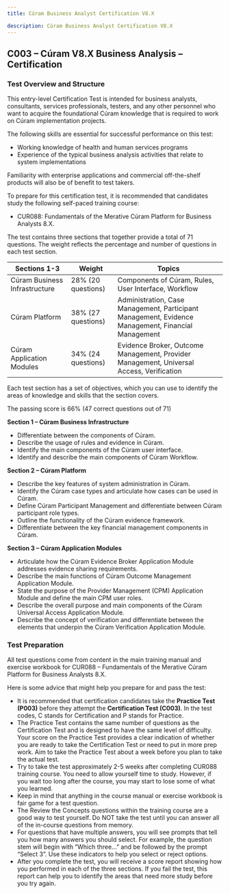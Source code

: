 ```yaml
---
title: Cúram Business Analyst Certification V8.X

description: Cúram Business Analyst Certification V8.X
---
```


## C003 – Cúram V8.X Business Analysis – Certification

### Test Overview and Structure

This entry-level Certification Test is intended for business analysts, consultants, services professionals, testers, and any other personnel who want to acquire the foundational Cúram knowledge that is required to work on Cúram implementation projects.

The following skills are essential for successful performance on this test:

+ Working knowledge of health and human services programs
+ Experience of the typical business analysis activities that relate to system implementations

Familiarity with enterprise applications and commercial off-the-shelf products will also be of benefit to test takers.

To prepare for this certification test, it is recommended that candidates study the following self-paced training course:

+ CUR088: Fundamentals of the Merative Cúram Platform for Business Analysts 8.X.

The test contains three sections that together provide a total of 71 questions. The weight reflects the percentage and number of questions in each test section.

| Sections 1-3 | Weight | Topics |
|--------------|--------|--------|
| Cúram Business Infrastructure | 28% (20 questions) | Components of Cúram, Rules, User Interface, Workflow |
| Cúram Platform | 38% (27 questions) | Administration, Case Management, Participant Management, Evidence Management, Financial Management |
| Cúram Application Modules | 34% (24 questions) | Evidence Broker, Outcome Management, Provider Management, Universal Access, Verification |

Each test section has a set of objectives, which you can use to identify the areas of knowledge and skills that the section covers.

The passing score is 66% (47 correct questions out of 71)

**Section 1 – Cúram Business Infrastructure**

+ Differentiate between the components of Cúram.
+ Describe the usage of rules and evidence in Cúram.
+ Identify the main components of the Cúram user interface.
+ Identify and describe the main components of Cúram Workflow.

**Section 2 – Cúram Platform**

+ Describe the key features of system administration in Cúram.
+ Identify the Cúram case types and articulate how cases can be used in Cúram.
+ Define Cúram Participant Management and differentiate between Cúram participant role types.
+ Outline the functionality of the Cúram evidence framework.
+ Differentiate between the key financial management components in Cúram.

**Section 3 – Cúram Application Modules**

+ Articulate how the Cúram Evidence Broker Application Module addresses evidence sharing requirements.
+ Describe the main functions of Cúram Outcome Management Application Module.
+ State the purpose of the Provider Management (CPM) Application Module and define the main CPM user roles.
+ Describe the overall purpose and main components of the Cúram Universal Access Application Module.
+ Describe the concept of verification and differentiate between the elements that underpin the Cúram Verification Application Module.

### Test Preparation

All test questions come from content in the main training manual and exercise workbook for CUR088 – Fundamentals of the Merative Cúram Platform for Business Analysts 8.X.

Here is some advice that might help you prepare for and pass the test:

+ It is recommended that certification candidates take the **Practice Test (P003)** before they attempt the **Certification Test (C003)**. In the test codes, C stands for Certification and P stands for Practice.
+ The Practice Test contains the same number of questions as the Certification Test and is designed to have the same level of difficulty. Your score on the Practice Test provides a clear indication of whether you are ready to take the Certification Test or need to put in more prep work. Aim to take the Practice Test about a week before you plan to take the actual test.  
+ Try to take the test approximately 2-5 weeks after completing CUR088 training course. You need to allow yourself time to study. However, if you wait too long after the course, you may start to lose some of what you learned.
+ Keep in mind that anything in the course manual or exercise workbook is fair game for a test question.
+ The Review the Concepts questions within the training course are a good way to test yourself. Do NOT take the test until you can answer all of the in-course questions from memory.
+ For questions that have multiple answers, you will see prompts that tell you how many answers you should select. For example, the question stem will begin with “Which three…” and be followed by the prompt “Select 3”. Use these indicators to help you select or reject options.
+ After you complete the test, you will receive a score report showing how you performed in each of the three sections. If you fail the test, this report can help you to identify the areas that need more study before you try again.